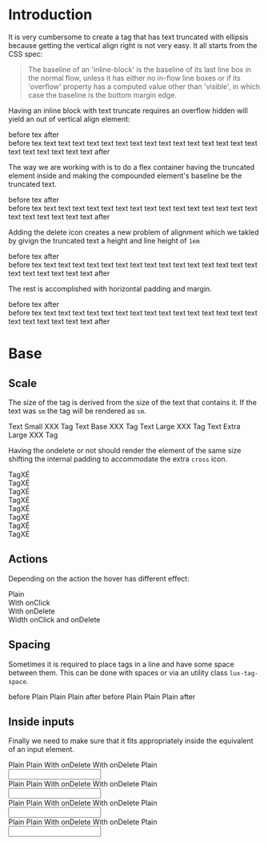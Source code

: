 


<Meta title="Component/Tag" component={Tag} />


# Introduction

It is very cumbersome to create a tag that has text truncated with ellipsis 
because getting the vertical align right is not very easy. It all starts from
the CSS spec:

> The baseline of an 'inline-block' is the baseline of its last line box in 
> the normal flow, unless it has either no in-flow line boxes or if its 
> 'overflow' property has a computed value other than 'visible', in which case 
> the baseline is the bottom margin edge.

Having an inline block with text truncate requires an overflow hidden will yield
an out of vertical align element:

<Canvas>
<div>
    before <span className="inline-block max-w-full truncate bg-red-100">tex</span> after
</div>
<div className="bg-gray-100">
    before <span className="inline-block max-w-full truncate bg-red-100">tex text text text text text text text text text text text text  text text text  text text text  text text text</span> after
</div>
</Canvas>

The way we are working with is to do a flex container having the truncated
element inside and making the compounded element's baseline be the truncated
text.

<Canvas>
<div>
    before <span className="inline-flex flex-row max-w-full bg-red-200">
        <span className="inline-block max-w-full truncate bg-red-100">tex</span> 
    </span> after
</div>
<div className="bg-gray-100">
    before <span className="inline-flex flex-row max-w-full bg-red-200">
        <span className="inline-block max-w-full truncate bg-red-100">tex text text text text text text text text text text text text  text text text  text text text  text text text</span> 
    </span> after
</div>
</Canvas>

Adding the delete icon creates a new problem of alignment which we takled by
givign the truncated text a height and line height of `1em`

<Canvas>
<div>
    before <span className="inline-flex flex-row items-baseline py-0.5 max-w-full bg-red-200">
        <Cross className="flex-none self-center bg-red-300" width="0.75em" height="0.75em"/>
        <span className="inline-block max-w-full truncate bg-red-100" style={{ height: '1em', lineHeight: '1em' }}>tex</span> 
    </span> after
</div>
<div className="bg-gray-100">
    before <span className="inline-flex flex-row items-baseline py-0.5 max-w-full bg-red-200">
        <Cross className="flex-none self-center bg-red-300" width="0.75em" height="0.75em"/>
        <span className="inline-block max-w-full truncate bg-red-100" style={{ height: '1em', lineHeight: '1em' }}>tex text text text text text text text text text text text text  text text text  text text text  text text text</span> 
    </span> after
</div>
</Canvas>

The rest is accomplished with horizontal padding and margin.

<Canvas>
<div>
    before <span className="inline-flex flex-row items-baseline px-1 py-0.5 max-w-full bg-red-200 rounded rounded-full">
        <Cross className="flex-none self-center bg-red-300 rounded rounded-full" width="0.75em" height="0.75em" style={{ marginRight: '0.25em' }}/>
        <span className="inline-block max-w-full truncate bg-red-100" style={{ height: '1em', lineHeight: '1em' }}>tex</span> 
    </span> after
</div>
<div className="bg-gray-100">
    before <span className="inline-flex flex-row items-baseline px-1 py-0.5 max-w-full bg-red-200 rounded rounded-full">
        <Cross className="flex-none self-center bg-red-300 rounded rounded-full" width="0.75em" height="0.75em" style={{ marginRight: '0.25em' }}/>
        <span className="inline-block max-w-full truncate bg-red-100" style={{ height: '1em', lineHeight: '1em' }}>tex text text text text text text text text text text text text  text text text  text text text  text text text</span> 
    </span> after
</div>
</Canvas>

# Base

## Scale

The size of the tag is derived from the size of the text that contains it. If
the text was `sm` the tag will be rendered as `sm`.

<Canvas>
    <Story name="Different Scales Same Base">
        <div className="p-2">
            <span className="text-sm"><span className="bg-red-100">Text Small XXX</span> <Tag>Tag</Tag> </span>
            <span className="text-base"><span className="bg-red-100">Text Base XXX</span> <Tag>Tag</Tag> </span>
            <span className="text-lg"><span className="bg-red-100">Text Large XXX</span> <Tag>Tag</Tag> </span>
            <span className="text-xl"><span className="bg-red-100">Text Extra Large XXX</span> <Tag>Tag</Tag> </span>
        </div>
    </Story>
</Canvas>

Having the ondelete or not should render the element of the same size shifting 
the internal padding to accommodate the extra `cross` icon.

<Canvas>
    <Story name="With and Without Same Width">
        <div className="flex flex-row justify-between items-center">
        <div>
            <div><Tag className="text-xs">TagXÉ</Tag></div>
            <div><Tag onDelete={handleDelete} className="text-xs">TagXÉ</Tag></div>
        </div>
        <div>
            <div><Tag>TagXÉ</Tag></div>
            <div><Tag onDelete={handleDelete}>TagXÉ</Tag></div>
        </div>
        <div>
            <div><Tag className="text-lg">TagXÉ</Tag></div>
            <div><Tag onDelete={handleDelete} className="text-lg">TagXÉ</Tag></div>
        </div>
        <div>
            <div><Tag className="text-xl">TagXÉ</Tag></div>
            <div><Tag onDelete={handleDelete} className="text-xl">TagXÉ</Tag></div>
        </div>
        </div>
    </Story>
</Canvas>

## Actions

Depending on the action the hover has different effect:

<Canvas>
    <Story name="With Different actions">
        <div className="flex flex-row justify-between items-center">
            <div><Tag>Plain</Tag></div>
            <div><Tag onClick={handleClick}>With onClick</Tag></div>
            <div><Tag onDelete={handleDelete}>With onDelete</Tag></div>
            <div><Tag onClick={handleClick} onDelete={handleDelete}>Width onClick and onDelete</Tag></div>
        </div>
    </Story>
</Canvas>


## Spacing

Sometimes it is required to place tags in a line and have some space between 
them. This can be done with spaces or via an utility class `lux-tag-space`.

<Canvas>
    <Story name="Spacing With Spaces">
        <span>before <Tag>Plain</Tag> <Tag>Plain</Tag> <Tag>Plain</Tag> after</span>
    </Story>
</Canvas>

<Canvas>
    <Story name="Spacing with Utility Class">
        <span>before 
            <span className="lux-tag-space">
                <Tag>Plain</Tag> 
                <Tag>Plain</Tag> 
                <Tag>Plain</Tag> 
            </span>
        after</span>
    </Story>
</Canvas>


## Inside inputs

Finally we need to make sure that it fits appropriately inside the
equivalent of an input element.

<Canvas>
    <Story name="Inside an Input Extra Small">
        <div className="grid grid-cols-2 gap-2">
            <div className={classnames('block w-full lux-tag-space rounded border border-control-border', controlScale['xs'])}>
                <Tag>Plain</Tag>
                <Tag>Plain</Tag>
                <Tag onDelete={handleDelete}>With onDelete</Tag>
                <Tag onDelete={handleDelete}>With onDelete</Tag>
                <Tag>Plain</Tag>
            </div>
            <Input scale="xs" type="text" defaultValue="Plain"/>
        </div>
    </Story>
</Canvas>

<Canvas>
    <Story name="Inside an Input Small">
        <div className="grid grid-cols-2 gap-2">
            <div className={classnames('block w-full lux-tag-space rounded border border-control-border', controlScale['sm'])}>
                <Tag>Plain</Tag>
                <Tag>Plain</Tag>
                <Tag onDelete={handleDelete}>With onDelete</Tag>
                <Tag onDelete={handleDelete}>With onDelete</Tag>
                <Tag>Plain</Tag>
            </div>
            <Input scale="sm" type="text" defaultValue="Plain"/>
        </div>
    </Story>
</Canvas>

<Canvas>
    <Story name="Inside an Input Base">
        <div className="grid grid-cols-2 gap-2">
            <div className={classnames('block w-full lux-tag-space rounded border border-control-border', controlScale['base'])}>
                <Tag>Plain</Tag>
                <Tag>Plain</Tag>
                <Tag onDelete={handleDelete}>With onDelete</Tag>
                <Tag onDelete={handleDelete}>With onDelete</Tag>
                <Tag>Plain</Tag>
            </div>
            <Input scale="base" type="text" defaultValue="Plain"/>
        </div>
    </Story>
</Canvas>

<Canvas>
    <Story name="Inside an Input Large">
        <div className="grid grid-cols-2 gap-2">
            <div className={classnames('block w-full lux-tag-space rounded border border-control-border', controlScale['lg'])}>
                <Tag>Plain</Tag>
                <Tag>Plain</Tag>
                <Tag onDelete={handleDelete}>With onDelete</Tag>
                <Tag onDelete={handleDelete}>With onDelete</Tag>
                <Tag>Plain</Tag>
            </div>
            <Input scale="lg" type="text" defaultValue="Plain"/>
        </div>
    </Story>
</Canvas>
